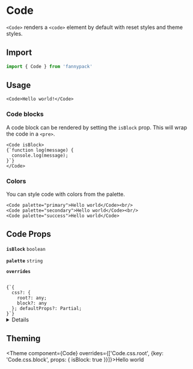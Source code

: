 
# Code

`<Code>` renders a `<code>` element by default with reset styles and theme styles.

## Import

```jsx
import { Code } from 'fannypack'
```

## Usage

```jsx-live
<Code>Hello world!</Code>
```

### Code blocks

A code block can be rendered by setting the `isBlock` prop. This will wrap the code in a `<pre>`.

```jsx-live
<Code isBlock>
{`function log(message) {
  console.log(message);
}`}
</Code>
```

### Colors

You can style code with colors from the palette.

```jsx-live
<Code palette="primary">Hello world</Code><br/>
<Code palette="secondary">Hello world</Code><br/>
<Code palette="success">Hello world</Code>
```

## Code Props

<!-- Automatically generated -->

**<Code marginRight="major-1">isBlock</Code>** <Code fontSize="150" palette="primary">boolean</Code> 

<Box marginBottom="major-4" />

**<Code marginRight="major-1">palette</Code>** <Code fontSize="150" palette="primary">string</Code> 

<Box marginBottom="major-4" />

**<Code marginRight="major-1">overrides</Code>**  

<Code isBlock palette="primary" fontSize="150" padding="minor-1" marginBottom="major-2">
{`{
  css?: {
    root?: any;
    block?: any
  }; defaultProps?: Partial<CodeProps>;
}`}
</Code>

<Box marginBottom="major-4" />

<details><Box use="summary" marginBottom="major-2">Inherits <code><strong>Box</strong></code> props</Box>

**<Code marginRight="major-1">use</Code>**  

<Code isBlock palette="primary" fontSize="150" padding="minor-1" marginBottom="major-2">
{`string
  | ComponentClass<any, any>
  | FunctionComponent<any>`}
</Code>

<Box marginBottom="major-4" />

**<Code marginRight="major-1">className</Code>** <Code fontSize="150" palette="primary">string</Code> 

<Box marginBottom="major-4" />

**<Code marginRight="major-1">children</Code>**  

<Code isBlock palette="primary" fontSize="150" padding="minor-1" marginBottom="major-2">
{`string
  | number
  | boolean
  | {}
  | ReactElement<any, string
  | ((props: any) => ReactElement<any, string
  | ...
  | (new (props: any) => Component<any, any, any>)>)
  | (new (props: any) => Component<any, any, any>)>
  | ReactNodeArray
  | ReactPortal
  | ((props: BoxProps) => ReactNode)`}
</Code>

<Box marginBottom="major-4" />

**<Code marginRight="major-1">altitude</Code>** <Code fontSize="150" palette="primary">string</Code> 

<Box marginBottom="major-4" />

**<Code marginRight="major-1">showBreakpoint</Code>** <Code fontSize="150" palette="primary">string</Code> 

<Box marginBottom="major-4" />

**<Code marginRight="major-1">hiddenBreakpoint</Code>** <Code fontSize="150" palette="primary">string</Code> 

<Box marginBottom="major-4" />

**<Code marginRight="major-1">elementRef</Code>** <Code fontSize="150" palette="primary">((instance: any) =&#62; void) | RefObject&#60;any&#62;</Code> 

<Box marginBottom="major-4" />

**<Code marginRight="major-1">themeKey</Code>** <Code fontSize="150" palette="primary">string</Code> 

<Box marginBottom="major-4" />

</details>
            

## Theming

<Theme component={Code} overrides={['Code.css.root', {key: 'Code.css.block', props: { isBlock: true }}]}>Hello world</Theme>
